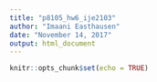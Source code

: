 ```yaml
---
title: "p8105_hw6_ije2103"
author: "Imaani Easthausen"
date: "November 14, 2017"
output: html_document
---
```


```r
knitr::opts_chunk$set(echo = TRUE)
```

